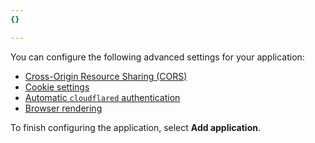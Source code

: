 ```yaml
---
{}

---
```


You can configure the following advanced settings for your application:

* [Cross-Origin Resource Sharing (CORS)](/cloudflare-one/identity/authorization-cookie/cors/)
* [Cookie settings](/cloudflare-one/identity/authorization-cookie/#cookie-settings)
* [Automatic `cloudflared` authentication](/cloudflare-one/applications/non-http/cloudflared-authentication/#automatic-cloudflared-authentication)
* [Browser rendering](/cloudflare-one/applications/non-http/browser-rendering/)

To finish configuring the application, select **Add application**.
